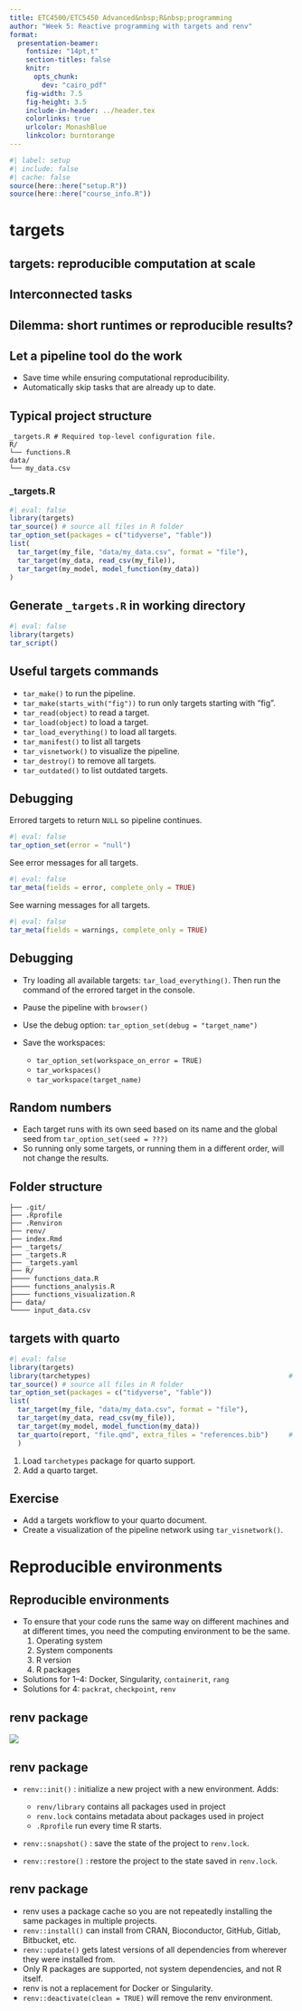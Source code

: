 ```yaml
---
title: ETC4500/ETC5450 Advanced&nbsp;R&nbsp;programming
author: "Week 5: Reactive programming with targets and renv"
format:
  presentation-beamer:
    fontsize: "14pt,t"
    section-titles: false
    knitr:
      opts_chunk:
        dev: "cairo_pdf"
    fig-width: 7.5
    fig-height: 3.5
    include-in-header: ../header.tex
    colorlinks: true
    urlcolor: MonashBlue
    linkcolor: burntorange
---
```


```r
#| label: setup
#| include: false
#| cache: false
source(here::here("setup.R"))
source(here::here("course_info.R"))
```

# targets

## targets: reproducible computation at scale

\placefig{0.5}{1.8}{width=5cm}{images/logo.png}

\begin{textblock}{15}(0.5,8.5)
\textcolor{gray}{\footnotesize Some images from https://wlandau.github.io/targets-tutorial}
\end{textblock}

\begin{textblock}{10}(6, 2)
\begin{itemize}
\item Supports a clean, modular, function-oriented programming style.
\item Learns how your pipeline fits together.
\item Runs only the necessary computation.
\item Abstracts files as R objects.
\item Similar to Makefiles, but with R functions.
\end{itemize}
\end{textblock}

## Interconnected tasks

\only<1>{\placefig{0.5}{2}{width=13cm}{images/workflow.png}}
\only<2>{\placefig{0.5}{2}{width=13cm}{images/change.png}}
\only<3>{\placefig{0.5}{2}{width=13cm}{images/downstream.png}}

## Dilemma: short runtimes or reproducible results?

\fullheight{images/decisions.png}

## Let a pipeline tool do the work

\fullwidth{images/pipeline_graph.png}\vspace*{-0.15cm}

* Save time while ensuring computational reproducibility.
* Automatically skip tasks that are already up to date.

## Typical project structure

```verbatim
_targets.R # Required top-level configuration file.
R/
└── functions.R
data/
└── my_data.csv
```

### _targets.R
\vspace*{-0.26cm}

```r
#| eval: false
library(targets)
tar_source() # source all files in R folder
tar_option_set(packages = c("tidyverse", "fable"))
list(
  tar_target(my_file, "data/my_data.csv", format = "file"),
  tar_target(my_data, read_csv(my_file)),
  tar_target(my_model, model_function(my_data))
)
```

## Generate `_targets.R` in working directory

```r
#| eval: false
library(targets)
tar_script()
```


## Useful targets commands

* `tar_make()` to run the pipeline.
* `tar_make(starts_with("fig"))` to run only targets starting with "fig".
* `tar_read(object)` to read a target.
* `tar_load(object)` to load a target.
* `tar_load_everything()` to load all targets.
* `tar_manifest()` to list all targets
* `tar_visnetwork()` to visualize the pipeline.
* `tar_destroy()` to remove all targets.
* `tar_outdated()` to list outdated targets.

## Debugging

Errored targets to return `NULL` so pipeline continues.

```r
#| eval: false
tar_option_set(error = "null")
```

\pause

See error messages for all targets.

```r
#| eval: false
tar_meta(fields = error, complete_only = TRUE)
```

\pause

See warning messages for all targets.

```r
#| eval: false
tar_meta(fields = warnings, complete_only = TRUE)
```

## Debugging
\fontsize{14}{15.5}\sf

* Try loading all available targets: `tar_load_everything()`. Then run the command of the errored target in the console.

* Pause the pipeline with `browser()`

* Use the debug option: `tar_option_set(debug = "target_name")`

* Save the workspaces:

  - `tar_option_set(workspace_on_error = TRUE)`
  - `tar_workspaces()`
  - `tar_workspace(target_name)`


## Random numbers

* Each target runs with its own seed based on its name and the global seed from `tar_option_set(seed = ???)`
* So running only some targets, or running them in a different order, will not change the results.

## Folder structure

```verbatim
├── .git/
├── .Rprofile
├── .Renviron
├── renv/
├── index.Rmd
├── _targets/
├── _targets.R
├── _targets.yaml
├── R/
├──── functions_data.R
├──── functions_analysis.R
├──── functions_visualization.R
├── data/
└──── input_data.csv
```

## targets with quarto

```r
#| eval: false
library(targets)
library(tarchetypes)                                                 # <1>
tar_source() # source all files in R folder
tar_option_set(packages = c("tidyverse", "fable"))
list(
  tar_target(my_file, "data/my_data.csv", format = "file"),
  tar_target(my_data, read_csv(my_file)),
  tar_target(my_model, model_function(my_data))
  tar_quarto(report, "file.qmd", extra_files = "references.bib")     # <2>
  )
```

1. Load `tarchetypes` package for quarto support.
2. Add a quarto target.

## Exercise

* Add a targets workflow to your quarto document.
* Create a visualization of the pipeline network using `tar_visnetwork()`.

# Reproducible environments

## Reproducible environments

* To ensure that your code runs the same way on different machines and at different times, you need the computing environment to be the same.
  1. Operating system
  2. System components
  3. R version
  4. R packages

* Solutions for 1--4: Docker, Singularity, `containerit`, `rang`
* Solutions for 4: `packrat`, `checkpoint`, `renv`

## renv package

![](../diagrams/renv.png)

## renv package

* `renv::init()` : initialize a new project with a new environment. Adds:
  *  `renv/library` contains all packages used in project
  *  `renv.lock` contains metadata about packages used in project
  *  `.Rprofile` run every time R starts.

* `renv::snapshot()` : save the state of the project to `renv.lock`.

* `renv::restore()` : restore the project to the state saved in `renv.lock`.

## renv package
\fontsize{14}{16}\sf

* renv uses a package cache so you are not repeatedly installing the same packages in multiple projects.
* `renv::install()` can install from CRAN, Bioconductor, GitHub, Gitlab, Bitbucket, etc.
* `renv::update()` gets latest versions of all dependencies from wherever they were installed from.
* Only R packages are supported, not system dependencies, and not R itself.
* renv is not a replacement for Docker or Singularity.
* `renv::deactivate(clean = TRUE)` will remove the renv environment.
